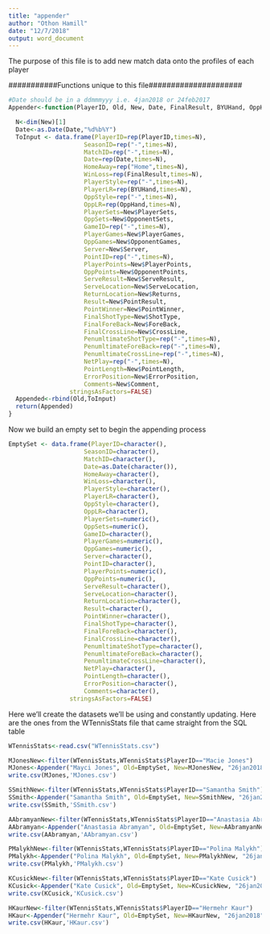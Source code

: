 ```yaml
---
title: "appender"
author: "Othon Hamill"
date: "12/7/2018"
output: word_document
---
```


The purpose of this file is to add new match data onto the profiles of each player

###########Functions unique to this file#####################

```r
#Date should be in a ddmmmyyy i.e. 4jan2018 or 24feb2017
Appender<-function(PlayerID, Old, New, Date, FinalResult, BYUHand, OppHand){

  N<-dim(New)[1]
  Date<-as.Date(Date,"%d%b%Y")
  ToInput <- data.frame(PlayerID=rep(PlayerID,times=N),
                     SeasonID=rep("-",times=N),
                     MatchID=rep("-",times=N),
                     Date=rep(Date,times=N),
                     HomeAway=rep("Home",times=N),
                     WinLoss=rep(FinalResult,times=N),
                     PlayerStyle=rep("-",times=N),
                     PlayerLR=rep(BYUHand,times=N),
                     OppStyle=rep("-",times=N),
                     OppLR=rep(OppHand,times=N),
                     PlayerSets=New$PlayerSets,
                     OppSets=New$OpponentSets,
                     GameID=rep("-",times=N),
                     PlayerGames=New$PlayerGames,
                     OppGames=New$OpponentGames,
                     Server=New$Server,
                     PointID=rep("-",times=N),
                     PlayerPoints=New$PlayerPoints,
                     OppPoints=New$OpponentPoints,
                     ServeResult=New$ServeResult,
                     ServeLocation=New$ServeLocation,
                     ReturnLocation=New$Returns,
                     Result=New$PointResult,
                     PointWinner=New$PointWinner,
                     FinalShotType=New$ShotType,
                     FinalForeBack=New$ForeBack,
                     FinalCrossLine=New$CrossLine,
                     PenumltimateShotType=rep("-",times=N),
                     PenumltimateForeBack=rep("-",times=N),
                     PenumltimateCrossLine=rep("-",times=N),
                     NetPlay=rep("-",times=N),
                     PointLength=New$PointLength,
                     ErrorPosition=New$ErrorPosition,
                     Comments=New$Comment,
                 stringsAsFactors=FALSE)
  Appended<-rbind(Old,ToInput)
  return(Appended)
}
```


Now we build an empty set to begin the appending process
```r
EmptySet <- data.frame(PlayerID=character(),
                     SeasonID=character(),
                     MatchID=character(),
                     Date=as.Date(character()),
                     HomeAway=character(),
                     WinLoss=character(),
                     PlayerStyle=character(),
                     PlayerLR=character(),
                     OppStyle=character(),
                     OppLR=character(),
                     PlayerSets=numeric(),
                     OppSets=numeric(),
                     GameID=character(),
                     PlayerGames=numeric(),
                     OppGames=numeric(),
                     Server=character(),
                     PointID=character(),
                     PlayerPoints=numeric(),
                     OppPoints=numeric(),
                     ServeResult=character(),
                     ServeLocation=character(),
                     ReturnLocation=character(),
                     Result=character(),
                     PointWinner=character(),
                     FinalShotType=character(),
                     FinalForeBack=character(),
                     FinalCrossLine=character(),
                     PenumltimateShotType=character(),
                     PenumltimateForeBack=character(),
                     PenumltimateCrossLine=character(),
                     NetPlay=character(),
                     PointLength=character(),
                     ErrorPosition=character(),
                     Comments=character(),
                 stringsAsFactors=FALSE)
```


Here we'll create the datasets we'll be using and constantly updating. Here are the ones from the WTennisStats file that came straight from the SQL table
```r
WTennisStats<-read.csv("WTennisStats.csv")

MJonesNew<-filter(WTennisStats,WTennisStats$PlayerID=="Macie Jones")
MJones<-Appender("Mayci Jones", Old=EmptySet, New=MJonesNew, "26jan2018", "Win", "R", "R")
write.csv(MJones,'MJones.csv')

SSmithNew<-filter(WTennisStats,WTennisStats$PlayerID=="Samantha Smith")
SSmith<-Appender("Samantha Smith", Old=EmptySet, New=SSmithNew, "26jan2018", "Win", "R", "R")
write.csv(SSmith,'SSmith.csv')

AAbramyanNew<-filter(WTennisStats,WTennisStats$PlayerID=="Anastasia Abramyan")
AAbramyan<-Appender("Anastasia Abramyan", Old=EmptySet, New=AAbramyanNew, "26jan2018", "Win", "R", "R")
write.csv(AAbramyan,'AAbramyan.csv')

PMalykhNew<-filter(WTennisStats,WTennisStats$PlayerID=="Polina Malykh")
PMalykh<-Appender("Polina Malykh", Old=EmptySet, New=PMalykhNew, "26jan2018", "Win", "R", "R")
write.csv(PMalykh,'PMalykh.csv')

KCusickNew<-filter(WTennisStats,WTennisStats$PlayerID=="Kate Cusick")
KCusick<-Appender("Kate Cusick", Old=EmptySet, New=KCusickNew, "26jan2018", "Win", "R", "R")
write.csv(KCusick,'KCusick.csv')

HKaurNew<-filter(WTennisStats,WTennisStats$PlayerID=="Hermehr Kaur")
HKaur<-Appender("Hermehr Kaur", Old=EmptySet, New=HKaurNew, "26jan2018", "Win", "R", "R")
write.csv(HKaur,'HKaur.csv')
```

